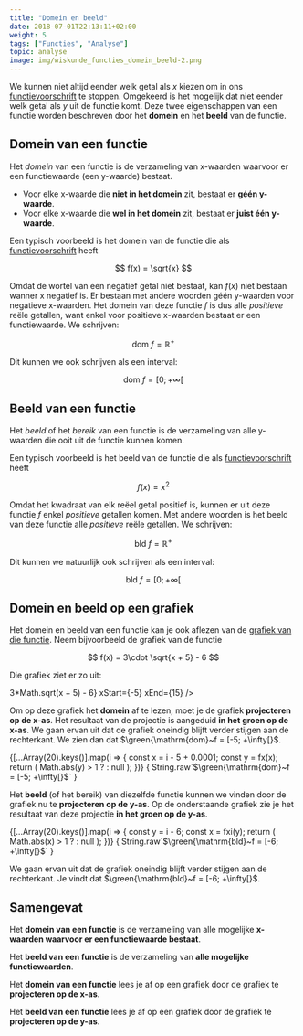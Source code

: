 ```yaml
---
title: "Domein en beeld"
date: 2018-07-01T22:13:11+02:00
weight: 5
tags: ["Functies", "Analyse"]
topic: analyse
image: img/wiskunde_functies_domein_beeld-2.png
---
```



We kunnen niet altijd eender welk getal als $x$ kiezen om in ons
[functievoorschrift](../voorschrift) te stoppen. Omgekeerd is het mogelijk dat
niet eender welk getal als $y$ uit de functie komt. Deze twee eigenschappen van
een functie worden beschreven door het **domein** en het **beeld** van de
functie.

## Domein van een functie

Het _domein_ van een functie is de verzameling
van x-waarden waarvoor er een functiewaarde <Mute>(een y-waarde)</Mute> bestaat.

-   Voor elke x-waarde die **niet in het domein** zit, bestaat er **géén
    y-waarde**.
-   Voor elke x-waarde die **wel in het domein** zit, bestaat er **juist één
    y-waarde**.

Een typisch voorbeeld is het domein van de functie die als
[functievoorschrift](../voorschrift) heeft


$$
f(x) = \sqrt{x}
$$


Omdat de wortel van een negatief
getal niet bestaat, kan $f(x)$ niet bestaan
wanner x negatief is. Er bestaan met andere woorden géén y-waarden voor
negatieve x-waarden.
Het domein van deze functie $f$ is dus alle _positieve_ reële getallen, want
enkel voor positieve x-waarden bestaat er een functiewaarde. We schrijven:


$$
\mathrm{dom}~f = \mathbb{R}^+
$$


Dit kunnen we ook schrijven als een interval:


$$
\mathrm{dom}~f = [0; +\infty[%]
$$


## Beeld van een functie

Het _beeld_ of het _bereik_ van een functie is de verzameling
van alle y-waarden die ooit uit de functie kunnen komen.

Een typisch voorbeeld is het beeld van de functie die als
[functievoorschrift](../voorschrift) heeft


$$
f(x) = x^2
$$


Omdat het kwadraat van elk reëel getal positief is, kunnen er uit deze functie
$f$ enkel _positieve_ getallen komen. Met andere woorden is het beeld van deze
functie alle _positieve_ reële getallen. We schrijven:


$$
\mathrm{bld}~f = \mathbb{R}^+
$$


Dit kunnen we natuurlijk ook schrijven als een interval:


$$
\mathrm{bld}~f = [0; +\infty[%]
$$


## Domein en beeld op een grafiek

Het domein en beeld van een functie kan je ook aflezen van de [grafiek van die
functie](../grafiek). Neem bijvoorbeeld de grafiek van de functie

$$
f(x) = 3\cdot \sqrt{x + 5} - 6
$$

Die grafiek ziet er zo uit:

<Plot>
<Fx fx={x => 3*Math.sqrt(x + 5) - 6} xStart={-5} xEnd={15} />
</Plot>

Om op deze grafiek het **domein** af te lezen, moet je de grafiek **projecteren
op de x-as**. Het resultaat van de projectie is aangeduid **<span 
class="green">in het groen op de x-as</span>**. <Mute>We gaan ervan uit 
dat de grafiek oneindig blijft verder stijgen aan de rechterkant.</Mute> We zien 
dan dat $\green{\mathrm{dom}~f = [-5; +\infty[}$.


<Plot>
{[...Array(20).keys()].map(i => {
const x = i - 5 + 0.0001;
const y = fx(x);
return (
Math.abs(y) > 1 ?
<ArrowLine xStart={x} yStart={y} xEnd={x} yEnd={0} margin={10} dashed={true} opacity={0.5} key={i} />
: null
);
})}
<Fx fx={fx} xStart={-5} xEnd={15} opacity={0.5} />
<Line xStart={-5} yStart={0} xEnd={15} yEnd={0} color="green" lineWidth={4} />
<Point x={-5} y={0} color="green" size={10} />
<Annot xTarget={-5} yTarget={0} xAnnot={-6} yAnnot={5} showBackground>
{ String.raw`$\green{\mathrm{dom}~f = [-5; +\infty[}$` }
</Annot>
</Plot>

Het **beeld** <Mute>(of het bereik)</Mute> van diezelfde functie kunnen we
vinden door de grafiek nu te **projecteren op de y-as**. Op de onderstaande
grafiek zie je het resultaat van deze projectie
**<Green>in het groen op de y-as</Green>**.


<Plot>
{[...Array(20).keys()].map(i => {
const y = i - 6;
const x = fxi(y);
return (
Math.abs(x) > 1 ?
<ArrowLine xStart={x} yStart={y} xEnd={0} yEnd={y} margin={10} dashed={true} opacity={0.5} key={i} />
: null
);
})}
<Fx fx={fx} xStart={-5} xEnd={15} opacity={0.5} />
<Line xStart={0} yStart={-6} xEnd={0} yEnd={15} color="green" lineWidth={4} />
<Point x={0} y={-6} color="green" size={10} />
<Annot xTarget={0} yTarget={-6} xAnnot={2} yAnnot={-8} showBackground>
{ String.raw`$\green{\mathrm{bld}~f = [-6; +\infty[}$` }
</Annot>
</Plot>

We gaan ervan uit dat de grafiek oneindig blijft verder stijgen aan de 
rechterkant. Je vindt dat $\green{\mathrm{bld}~f = [-6; +\infty[}$.

## Samengevat

<Attention title="Definitie domein">

Het **domein van een functie** is de verzameling van alle mogelijke **x-waarden
waarvoor er een functiewaarde bestaat**.
</Attention>

<Attention title="Definitie beeld">

Het **beeld van een functie** is de verzameling van **alle mogelijke functiewaarden**.
</Attention>

<Attention title="Domein aflezen op een grafiek">

Het **domein van een functie** lees je af op een grafiek door de grafiek te **projecteren op de x-as**.
</Attention>

<Attention title="Beeld aflezen op een grafiek">

Het **beeld van een functie** lees je af op een grafiek door de grafiek te **projecteren op de y-as**.
</Attention>
